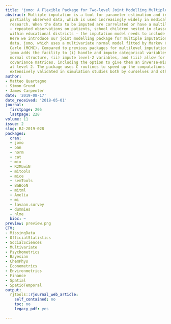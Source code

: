 ```yaml
---
title: 'jomo: A Flexible Package for Two-level Joint Modelling Multiple Imputation'
abstract: Multiple imputation is a tool for parameter estimation and inference with
  partially observed data, which is used increasingly widely in medical and social
  research. When the data to be imputed are correlated or have a multilevel structure
  — repeated observations on patients, school children nested in classes within schools
  within educational districts — the imputation model needs to include this structure.
  Here we introduce our joint modelling package for multiple imputation of multilevel
  data, jomo, which uses a multivariate normal model fitted by Markov Chain Monte
  Carlo (MCMC). Compared to previous packages for multilevel imputation, e.g. pan,
  jomo adds the facility to (i) handle and impute categorical variables using a latent
  normal structure, (ii) impute level-2 variables, and (iii) allow for cluster-specific
  covariance matrices, including the option to give them an inverse-Wishart distribution
  at level 2. The package uses C routines to speed up the computations and has been
  extensively validated in simulation studies both by ourselves and others.
author:
- Matteo Quartagno
- Simon Grund
- James Carpenter
date: '2019-08-17'
date_received: '2018-05-01'
journal:
  firstpage: 205
  lastpage: 228
volume: 11
issue: 2
slug: RJ-2019-028
packages:
  cran:
  - jomo
  - pan
  - norm
  - cat
  - mix
  - R2MLwiN
  - mitools
  - mice
  - semTools
  - BaBooN
  - mitml
  - Amelia
  - mi
  - lavaan.survey
  - dummies
  - nlme
  bioc: ~
preview: preview.png
CTV:
- MissingData
- OfficialStatistics
- SocialSciences
- Multivariate
- Psychometrics
- Bayesian
- ChemPhys
- Econometrics
- Environmetrics
- Finance
- Spatial
- SpatioTemporal
output:
  rjtools::rjournal_web_article:
    self_contained: no
    toc: no
    legacy_pdf: yes

---
```


